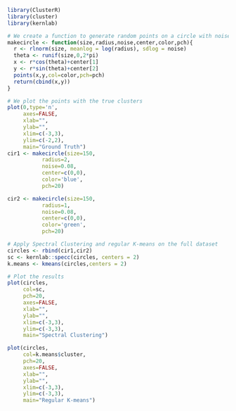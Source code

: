 ```r
library(ClusterR)
library(cluster)
library(kernlab)
```

```r
# We create a function to generate random points on a circle with noise
makecircle <- function(size,radius,noise,center,color,pch){
  r <- rlnorm(size, meanlog = log(radius), sdlog = noise)
  theta <- runif(size,0,2*pi)
  x <- r*cos(theta)+center[1]
  y <- r*sin(theta)+center[2]
  points(x,y,col=color,pch=pch)
  return(cbind(x,y))
}
```


```r
# We plot the points with the true clusters
plot(0,type='n',
     axes=FALSE,
     xlab="",
     ylab="",
     xlim=c(-3,3),
     ylim=c(-2,2),
     main="Ground Truth")
cir1 <- makecircle(size=150,
           radius=2,
           noise=0.08,
           center=c(0,0),
           color='blue',
           pch=20)

cir2 <- makecircle(size=150,
           radius=1,
           noise=0.08,
           center=c(0,0),
           color='green',
           pch=20)
```

```r
# Apply Spectral Clustering and regular K-means on the full dataset
circles <- rbind(cir1,cir2)
sc <- kernlab::specc(circles, centers = 2)
k.means <- kmeans(circles,centers = 2)
```

```r
# Plot the results
plot(circles,
     col=sc,
     pch=20,
     axes=FALSE,
     xlab="",
     ylab="",
     xlim=c(-3,3),
     ylim=c(-3,3),
     main="Spectral Clustering")

plot(circles,
     col=k.means$cluster,
     pch=20,
     axes=FALSE,
     xlab="",
     ylab="",
     xlim=c(-3,3),
     ylim=c(-3,3),
     main="Regular K-means")

```

